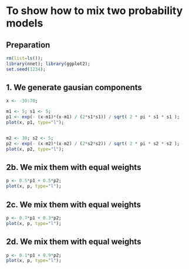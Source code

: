# To show how to mix two probability models

## Preparation
```r
rm(list=ls()); 
library(nnet); library(ggplot2);
set.seed(1234);
```

## 1. We generate gausian components
```r
x <- -30:70;

m1 <- 5; s1 <- 5; 
p1 <- exp(- (x-m1)*(x-m1) / (2*s1*s1)) / sqrt( 2 * pi * s1 * s1 );
plot(x, p1, type="l");


m2 <- 30; s2 <- 5; 
p2 <- exp(- (x-m2)*(x-m2) / (2*s2*s2)) / sqrt( 2 * pi * s2 * s2 );
plot(x, p2, type="l");
```


## 2b. We mix them with equal weights
```r
p <- 0.5*p1 + 0.5*p2;
plot(x, p, type="l");
```

## 2c. We mix them with equal weights
```r
p <- 0.7*p1 + 0.3*p2;
plot(x, p, type="l");
```


## 2d. We mix them with equal weights
```r
p <- 0.1*p1 + 0.9*p2;
plot(x, p, type="l");
```



